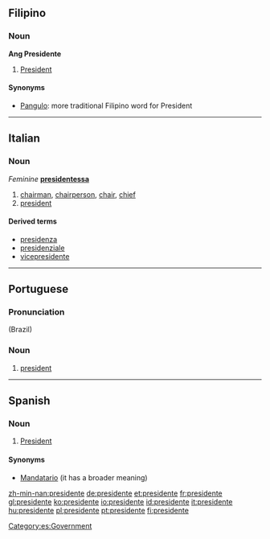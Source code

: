 ==Filipino==

===Noun===
'''Ang Presidente'''

#[[President]]

====Synonyms====
*[[Pangulo]]: more traditional Filipino word for President

----

==Italian==
{{wikipedia|lang=it}}

===Noun===
{{it-noun|president|m|e|i}} ''Feminine'' '''[[presidentessa]]'''

# [[chairman]], [[chairperson]], [[chair]], [[chief]]
# [[president]]

====Derived terms====
*[[presidenza]]
*[[presidenziale]]
*[[vicepresidente]]

----

==Portuguese==
{{wikipedia|lang=pt}}

===Pronunciation===
{{IPA|[pɾeziˈdẽʧi]|lang=pt}} (Brazil)

===Noun===
{{infl|pt|noun|g=m|plural|presidentes}}

# [[president]]

----

==Spanish==

===Noun===
{{es-noun-mf|f=presidenta}}

# [[president|President]]

====Synonyms====
*[[Mandatario]] (it has a broader meaning)

[[Category:es:Government]]

[[zh-min-nan:presidente]]
[[de:presidente]]
[[et:presidente]]
[[fr:presidente]]
[[gl:presidente]]
[[ko:presidente]]
[[io:presidente]]
[[id:presidente]]
[[it:presidente]]
[[hu:presidente]]
[[pl:presidente]]
[[pt:presidente]]
[[fi:presidente]]